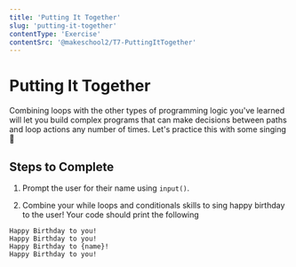 ```yaml
---
title: 'Putting It Together'
slug: 'putting-it-together'
contentType: 'Exercise'
contentSrc: '@makeschool2/T7-PuttingItTogether'
---
```


# Putting It Together

Combining loops with the other types of programming logic you've learned will let you build complex programs that can make decisions between paths and loop actions any number of times. Let's practice this with some singing :cake:

## Steps to Complete

1. Prompt the user for their name using `input()`.

2. Combine your while loops and conditionals skills to sing happy birthday to the user! Your code should print the following

```
Happy Birthday to you!
Happy Birthday to you!
Happy Birthday to {name}!
Happy Birthday to you!
```